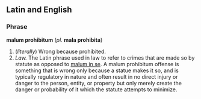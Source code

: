 ==Latin and English==

===Phrase===
'''malum prohibitum''' (''pl.'' '''mala prohibita''')

#(''literally'') Wrong because prohibited.
#''Law.'' The Latin phrase used in law to refer to crimes that are made so by statute as opposed to [[malum in se]].  A malum prohibitum offense is something that is wrong only because a statue makes it so, and is typically regulatory in nature and often result in no direct injury or danger to the person, entity, or property but only merely create the danger or probability of it which the statute attempts to minimize.
